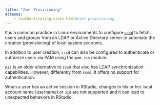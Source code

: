 ```yaml
---
title: "User Provisioning"
aliases:
	- /authenticating-users.html#user-provisioning
---
```


It is a common practice in Linux environments to configure [`sssd`](https://sssd.io/) to fetch users and groups from an LDAP or Active Directory server to automate the creation (provisioning) of local system accounts.

In addition to user creation, `sssd` can also be configured to authenticate or authorize users via PAM using the `pam_sss` module.

::: {.callout-note}
[`nss`](https://en.wikipedia.org/wiki/Name_Service_Switch) is an older alternative to `sssd` that also has LDAP synchronization capabilities. However, differently from `sssd`, it offers no support for authentication.
:::

::: {.callout-important}
When a user has an active session in RStudio, changes to his or her local account name (username) or `uid` are not supported and it can lead to unexpected behaviors in RStudio.
:::

